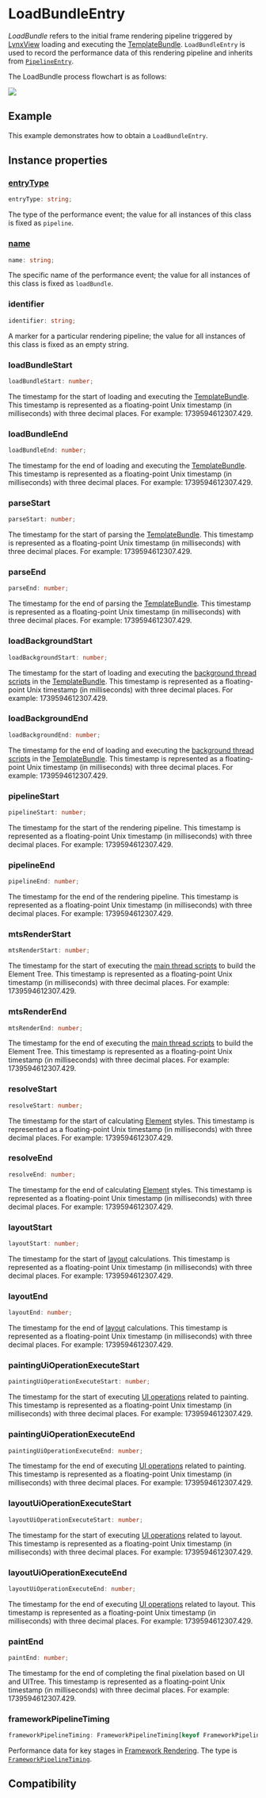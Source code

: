 # LoadBundleEntry

_LoadBundle_ refers to the initial frame rendering pipeline triggered by [LynxView](/guide/spec#lynxview) loading and executing the [TemplateBundle](/api/lynx-native-api/template-bundle). `LoadBundleEntry` is used to record the performance data of this rendering pipeline and inherits from [`PipelineEntry`](./pipeline-entry).

The LoadBundle process flowchart is as follows:

<img src="https://lf-lynx.tiktok-cdns.com/obj/lynx-artifacts-oss-sg/lynx-website/assets/doc/load-bundle-entry.png" />

## Example

This example demonstrates how to obtain a `LoadBundleEntry`.


<Go
  example="performance-api"
  defaultFile="src/load_bundle_entry/index.tsx"
  defaultEntryFile="dist/load_bundle_entry.lynx.bundle"
  img="https://lf-lynx.tiktok-cdns.com/obj/lynx-artifacts-oss-sg/lynx-website/assets/doc/load-bundle-entry-demo.jpeg"
  entry="src/load_bundle_entry"
  highlight="{10-20}"
/>

## Instance properties

### [entryType](/api/lynx-api/performance-api/performance-entry#entryType)

```ts
entryType: string;
```

The type of the performance event; the value for all instances of this class is fixed as `pipeline`.

### [name](/api/lynx-api/performance-api/performance-entry#name)

```ts
name: string;
```

The specific name of the performance event; the value for all instances of this class is fixed as `loadBundle`.

### identifier

```ts
identifier: string;
```

A marker for a particular rendering pipeline; the value for all instances of this class is fixed as an empty string.

### loadBundleStart

```ts
loadBundleStart: number;
```

The timestamp for the start of loading and executing the [TemplateBundle](/api/lynx-native-api/template-bundle). This timestamp is represented as a floating-point Unix timestamp (in milliseconds) with three decimal places. For example: 1739594612307.429.

### loadBundleEnd

```ts
loadBundleEnd: number;
```

The timestamp for the end of loading and executing the [TemplateBundle](/api/lynx-native-api/template-bundle). This timestamp is represented as a floating-point Unix timestamp (in milliseconds) with three decimal places. For example: 1739594612307.429.

### parseStart

```ts
parseStart: number;
```

The timestamp for the start of parsing the [TemplateBundle](/api/lynx-native-api/template-bundle). This timestamp is represented as a floating-point Unix timestamp (in milliseconds) with three decimal places. For example: 1739594612307.429.

### parseEnd

```ts
parseEnd: number;
```

The timestamp for the end of parsing the [TemplateBundle](/api/lynx-native-api/template-bundle). This timestamp is represented as a floating-point Unix timestamp (in milliseconds) with three decimal places. For example: 1739594612307.429.

### loadBackgroundStart

```ts
loadBackgroundStart: number;
```

The timestamp for the start of loading and executing the [background thread scripts](/guide/spec#background-thread-script-or-bts) in the [TemplateBundle](/api/lynx-native-api/template-bundle). This timestamp is represented as a floating-point Unix timestamp (in milliseconds) with three decimal places. For example: 1739594612307.429.

### loadBackgroundEnd

```ts
loadBackgroundEnd: number;
```

The timestamp for the end of loading and executing the [background thread scripts](/guide/spec#background-thread-script-or-bts) in the [TemplateBundle](/api/lynx-native-api/template-bundle). This timestamp is represented as a floating-point Unix timestamp (in milliseconds) with three decimal places. For example: 1739594612307.429.

### pipelineStart

```ts
pipelineStart: number;
```

The timestamp for the start of the rendering pipeline. This timestamp is represented as a floating-point Unix timestamp (in milliseconds) with three decimal places. For example: 1739594612307.429.

### pipelineEnd

```ts
pipelineEnd: number;
```

The timestamp for the end of the rendering pipeline. This timestamp is represented as a floating-point Unix timestamp (in milliseconds) with three decimal places. For example: 1739594612307.429.

### mtsRenderStart

```ts
mtsRenderStart: number;
```

The timestamp for the start of executing the [main thread scripts](/guide/spec#main-thread-script-or-mts) to build the Element Tree. This timestamp is represented as a floating-point Unix timestamp (in milliseconds) with three decimal places. For example: 1739594612307.429.

### mtsRenderEnd

```ts
mtsRenderEnd: number;
```

The timestamp for the end of executing the [main thread scripts](/guide/spec#main-thread-script-or-mts) to build the Element Tree. This timestamp is represented as a floating-point Unix timestamp (in milliseconds) with three decimal places. For example: 1739594612307.429.

### resolveStart

```ts
resolveStart: number;
```

The timestamp for the start of calculating [Element](/guide/spec#element) styles. This timestamp is represented as a floating-point Unix timestamp (in milliseconds) with three decimal places. For example: 1739594612307.429.

### resolveEnd

```ts
resolveEnd: number;
```

The timestamp for the end of calculating [Element](/guide/spec#element) styles. This timestamp is represented as a floating-point Unix timestamp (in milliseconds) with three decimal places. For example: 1739594612307.429.

### layoutStart

```ts
layoutStart: number;
```

The timestamp for the start of [layout](/guide/spec#layout) calculations. This timestamp is represented as a floating-point Unix timestamp (in milliseconds) with three decimal places. For example: 1739594612307.429.

### layoutEnd

```ts
layoutEnd: number;
```

The timestamp for the end of [layout](/guide/spec#layout) calculations. This timestamp is represented as a floating-point Unix timestamp (in milliseconds) with three decimal places. For example: 1739594612307.429.

### paintingUiOperationExecuteStart

```ts
paintingUiOperationExecuteStart: number;
```

The timestamp for the start of executing [UI operations](/guide/spec#ui-op) related to painting. This timestamp is represented as a floating-point Unix timestamp (in milliseconds) with three decimal places. For example: 1739594612307.429.

### paintingUiOperationExecuteEnd

```ts
paintingUiOperationExecuteEnd: number;
```

The timestamp for the end of executing [UI operations](/guide/spec#ui-op) related to painting. This timestamp is represented as a floating-point Unix timestamp (in milliseconds) with three decimal places. For example: 1739594612307.429.

### layoutUiOperationExecuteStart

```ts
layoutUiOperationExecuteStart: number;
```

The timestamp for the start of executing [UI operations](/guide/spec#ui-op) related to layout. This timestamp is represented as a floating-point Unix timestamp (in milliseconds) with three decimal places. For example: 1739594612307.429.

### layoutUiOperationExecuteEnd

```ts
layoutUiOperationExecuteEnd: number;
```

The timestamp for the end of executing [UI operations](/guide/spec#ui-op) related to layout. This timestamp is represented as a floating-point Unix timestamp (in milliseconds) with three decimal places. For example: 1739594612307.429.

### paintEnd

```ts
paintEnd: number;
```

The timestamp for the end of completing the final pixelation based on UI and UITree. This timestamp is represented as a floating-point Unix timestamp (in milliseconds) with three decimal places. For example: 1739594612307.429.

### frameworkPipelineTiming

```ts
frameworkPipelineTiming: FrameworkPipelineTiming[keyof FrameworkPipelineTiming];
```

Performance data for key stages in [Framework Rendering](/guide/spec#framework-rendering). The type is [`FrameworkPipelineTiming`](/api/lynx-api/performance-api/framework-pipeline-timing).

## Compatibility


<LegacyCompatTable metadata="lynx-api/performance-api/performance-entry/load-bundle-entry" />
